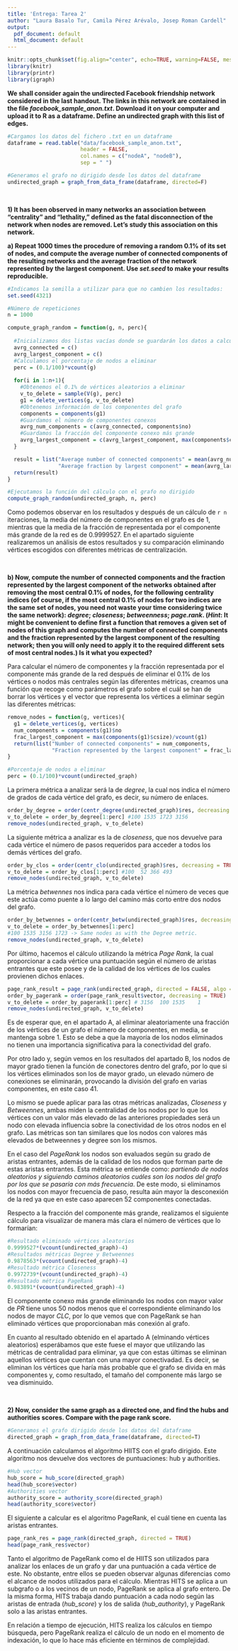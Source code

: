 ```yaml
---
title: 'Entrega: Tarea 2'
author: "Laura Basalo Tur, Camila Pérez Arévalo, Josep Roman Cardell"
output:
  pdf_document: default
  html_document: default
---
```



```r
knitr::opts_chunk$set(fig.align="center", echo=TRUE, warning=FALSE, message=FALSE,autodep = TRUE,cache=TRUE)
library(knitr)
library(printr)
library(igraph)
```

**We shall consider again the undirected Facebook friendship network considered in the last handout. The links in this network are contained in the file *facebook_sample_anon.txt*. Download it on your computer and upload it to R as a dataframe. Define an undirected graph with this list of edges.**

```r
#Cargamos los datos del fichero .txt en un dataframe
dataframe = read.table("data/facebook_sample_anon.txt",
                       header = FALSE, 
                       col.names = c("nodeA", "nodeB"),
                       sep = " ")

#Generamos el grafo no dirigido desde los datos del dataframe
undirected_graph = graph_from_data_frame(dataframe, directed=F)

```


&nbsp;



**1) It has been observed in many networks an association between "centrality" and "lethality," defined as the fatal disconnection of the network when nodes are removed. Let's study this association on this network.**

**a) Repeat 1000 times the procedure of removing a random 0.1% of its set of nodes, and compute the average number of connected components of the resulting networks and the average fraction of the network represented by the largest component. Use *set.seed* to make your results reproducible.**


```r

#Indicamos la semilla a utilizar para que no cambien los resultados:
set.seed(4321)

#Número de repeticiones
n = 1000

compute_graph_random = function(g, n, perc){
  
  #Inicializamos dos listas vacías donde se guardarán los datos a calcular
  avrg_connected = c()
  avrg_largest_component = c()
  #Calculamos el porcentaje de nodos a eliminar
  perc = (0.1/100)*vcount(g)
  
  for(i in 1:n+1){
    #Obtenemos el 0.1% de vértices aleatorios a eliminar
    v_to_delete = sample(V(g), perc) 
    g1 = delete_vertices(g, v_to_delete)
    #Obtenemos información de los componentes del grafo
    components = components(g1)
    #Guardamos el número de componentes conexos
    avrg_num_components = c(avrg_connected, components$no)
    #Guardamos la fracción del componente conexo más grande
    avrg_largest_component = c(avrg_largest_component, max(components$csize)/vcount(g1)) 
  }

  result = list("Average number of connected components" = mean(avrg_num_components),
                "Average fraction by largest component" = mean(avrg_largest_component))
  return(result)
}

#Ejecutamos la función del cálculo con el grafo no dirigido
compute_graph_random(undirected_graph, n, perc)

```
Como podemos observar en los resultados y después de un cálculo de `r n` iteraciones, la media del número de componentes en el grafo es de 1, mientras que la media de la fracción de representada por el componente más grande de la red es de 0.9999527. En el apartado siguiente realizaremos un análisis de estos resultados y su comparación eliminando vértices escogidos con diferentes métricas de centralización.



&nbsp;


**b) Now, compute the number of connected components and the fraction represented by the largest component of the networks obtained after removing the most central 0.1% of nodes, for the following centrality indices (of course, if the most central 0.1% of nodes for two indices are the same set of nodes, you need not waste your time considering twice the same network): *degree*; *closeness*; *betweenness*; *page.rank*. (*Hint*: It might be convenient to define first a function that removes a given set of nodes of this graph and computes the number of connected components and the fraction represented by the largest component of the resulting network; then you will only need to apply it to the required different sets of most central nodes.) Is it what you expected? **

Para calcular el número de componentes y la fracción representada por el componente más grande de la red después de eliminar el 0.1% de los vértices o nodos más centrales según las diferentes métricas, creamos una función que recoge como parámetros el grafo sobre el cuál se han de borrar los vértices y el vector que representa los vértices a eliminar según las diferentes métricas:

```r
remove_nodes = function(g, vertices){
  g1 = delete_vertices(g, vertices)
  num_components = components(g1)$no
  frac_largest_component = max(components(g1)$csize)/vcount(g1)
  return(list("Number of connected components" = num_components,
              "Fraction represented by the largest component" = frac_largest_component))
}

#Porcentaje de nodos a eliminar
perc = (0.1/100)*vcount(undirected_graph)
```


La primera métrica a analizar será la de *degree*, la cual nos indica el número de grados de cada vértice del grafo, es decir, su número de enlaces.
```r
order_by_degree = order(centr_degree(undirected_graph)$res, decreasing = TRUE)
v_to_delete = order_by_degree[1:perc] #100 1535 1723 3156
remove_nodes(undirected_graph, v_to_delete)
```


La siguiente métrica a analizar es la de *closeness*, que nos devuelve para cada vértice el número de pasos requeridos para acceder a todos los demás vértices del grafo.
```r
order_by_clos = order(centr_clo(undirected_graph)$res, decreasing = TRUE)
v_to_delete = order_by_clos[1:perc] #100  52 366 493
remove_nodes(undirected_graph, v_to_delete)
```


La métrica *betwennes* nos indica para cada vértice el número de veces que este actúa como puente a lo largo del camino más corto entre dos nodos del grafo.
```r
order_by_betwennes = order(centr_betw(undirected_graph)$res, decreasing = TRUE)
v_to_delete = order_by_betwennes[1:perc]
#100 1535 3156 1723 -> Same nodes as with the Degree metric.
remove_nodes(undirected_graph, v_to_delete)
```

Por último, hacemos el cálculo utilizando la métrica *Page Rank*, la cual proporcionar a cada vértice una puntuación según el número de aristas entrantes que este posee y de la calidad de los vértices de los cuales provienen dichos enlaces.

```r
page_rank_result = page_rank(undirected_graph, directed = FALSE, algo = "power")
order_by_pagerank = order(page_rank_result$vector, decreasing = TRUE)
v_to_delete = order_by_pagerank[1:perc] # 3156  100 1535    1
remove_nodes(undirected_graph, v_to_delete)
```


Es de esperar que, en el apartado A, al eliminar aleatoriamente una fracción de los vértices de un grafo el número de componentes, en media, se mantenga sobre 1. Esto se debe a que la mayoría de los nodos eliminados no tienen una importancia significativa para la conectividad del grafo. 

Por otro lado y, según vemos en los resultados del apartado B, los nodos de mayor grado tienen la función de conectores dentro del grafo,  por lo que si los vértices eliminados son los de mayor grado, un elevado número de conexiones se eliminarán, provocando la división del grafo en varias componentes, en este caso 41. 

Lo mismo se puede aplicar para las otras métricas analizadas, *Closeness* y *Betweennes*, ambas miden la centralidad de los nodos por lo que los vértices con un valor más elevado de las anteriores propiedades será un nodo con elevada influencia sobre la conectividad de los otros nodos en el grafo. Las métricas son tan similares que los nodos con valores más elevados de betweennes y degree son los mismos.

En el caso del *PageRank* los nodos son evaluados según su grado de aristas entrantes, además de la calidad de los nodos que forman parte de estas aristas entrantes. Esta métrica se entiende como: *partiendo de nodos aleatorios y siguiendo caminos aleatorios cuáles son los nodos del grafo por los que se pasaría con más frecuencia*. De este modo, si eliminamos los nodos con mayor frecuencia de paso, resulta aún mayor la desconexión de la red ya que en este caso aparecen 52 componentes conectadas.


Respecto a la fracción del componente más grande, realizamos el siguiente cálculo para visualizar de manera más clara el número de vértices que lo formarían:
```r
#Resultado eliminado vértices aleatorios
0.9999527*(vcount(undirected_graph)-4)
#Resultados métricas Degree y Betweennes
0.9878563*(vcount(undirected_graph)-4) 
#Resultado métrica Closeness
0.9972739*(vcount(undirected_graph)-4)
#Resultado métrica PageRank
0.983891*(vcount(undirected_graph)-4)
```

El componente conexo más grande eliminando los nodos con mayor valor de $PR$ tiene unos 50 nodos menos que el correspondiente eliminando los nodos de mayor $CLC$, por lo que vemos que con PageRank se han eliminado vértices que proporcionaban más conexión al grafo.

En cuanto al resultado obtenido en el apartado A (elminando vértices aleatorios) esperábamos que este fuese el mayor que utilizando las métricas de centralidad para eliminar, ya que con estas últimas se eliminan aquellos vértices que cuentan con una mayor conectivadad. Es decir, se eliminan los vértices que haría más probable que el grafo se divida en más componentes y, como resultado, el tamaño del componente más largo se vea disminuido.



&nbsp;


**2) Now, consider the same graph as a directed one, and find the hubs and authorities scores. Compare with the page rank score.** 

```r
#Generamos el grafo dirigido desde los datos del dataframe
directed_graph = graph_from_data_frame(dataframe, directed=T)
```


A continuación calculamos el algoritmo HIITS con el grafo dirigido. Este algoritmo nos devuelve dos vectores de puntuaciones: hub y authorities.

```r
#Hub vector
hub_score = hub_score(directed_graph)
head(hub_score$vector)
#Authorities vector
authority_score = authority_score(directed_graph)
head(authority_score$vector)

```


El siguiente a calcular es el algoritmo PageRank, el cuál tiene en cuenta las aristas entrantes.
```r
page_rank_res = page_rank(directed_graph, directed = TRUE)
head(page_rank_res$vector)
```


Tanto el algoritmo de PageRank como el de HIITS son utilizados para analizar los enlaces de un grafo y dar una puntuación a cada vértice de este. No obstante, entre ellos se pueden observar algunas diferencias como el alcance de nodos utilizados para el cálculo. Mientras HITS se aplica a un subgrafo o a los vecinos de un nodo, PageRank se aplica al grafo entero. De la misma forma, HITS trabaja dando puntuación a cada nodo según las aristas de entrada (*hub_score*) y los de salida (*hub_authority*), y PageRank solo a las aristas entrantes.

En relación a tiempo de ejecución, HITS realiza los cálculos en tiempo búsqueda, pero PageRank realiza el cálculo de un nodo en el momento de indexación, lo que lo hace más eficiente en términos de complejidad. 
